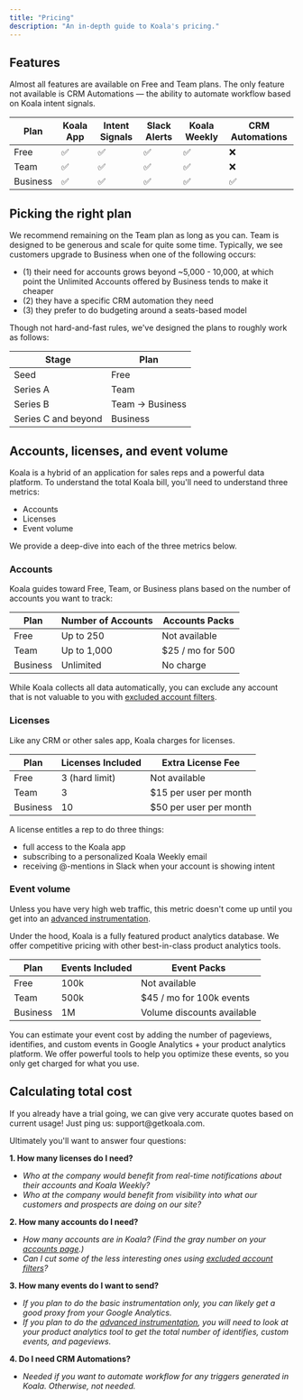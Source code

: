 ```yaml
---
title: "Pricing"
description: "An in-depth guide to Koala's pricing."
---
```


## Features

Almost all features are available on Free and Team plans. The only feature not available is CRM Automations — the ability to automate workflow based on Koala intent signals.

| Plan | Koala App | Intent Signals | Slack Alerts | Koala Weekly | CRM Automations |
| --- | --- | --- | --- | --- | --- | 
| Free | ✅ | ✅ | ✅ | ✅ | ❌ |
| Team | ✅ |  ✅ | ✅ | ✅ | ❌ |
| Business | ✅ |  ✅ | ✅ | ✅ | ✅ |

## Picking the right plan

We recommend remaining on the Team plan as long as you can. Team is designed to be generous and scale for quite some time. Typically, we see customers upgrade to Business when one of the following occurs: 

- (1) their need for accounts grows beyond ~5,000 - 10,000, at which point the Unlimited Accounts offered by Business tends to make it cheaper
- (2) they have a specific CRM automation they need
- (3) they prefer to do budgeting around a seats-based model

Though not hard-and-fast rules, we've designed the plans to roughly work as follows:

| Stage | Plan  |
| ----- | ----- |
| Seed | Free |
| Series A | Team |
| Series B | Team -> Business |
| Series C and beyond | Business |


## Accounts, licenses, and event volume
Koala is a hybrid of an application for sales reps and a powerful data platform. To understand the total Koala bill, you'll need to understand three metrics:
- Accounts
- Licenses
- Event volume

We provide a deep-dive into each of the three metrics below.


### Accounts
Koala guides toward Free, Team, or Business plans based on the number of accounts you want to track: 

| Plan | Number of Accounts | Accounts Packs |
| ---- | ------------------ | ------------------ |
| Free     | Up to 250        | Not available |
| Team     | Up to 1,000      | $25 / mo for 500 |
| Business | Unlimited        | No charge |


<Note>
While Koala collects all data automatically, you can exclude any account that is not valuable to you with <a href="app.getkoala.com/goto/settings/excluded-accounts">excluded account filters</a>. 
</Note>

### Licenses

Like any CRM or other sales app, Koala charges for licenses. 

| Plan | Licenses Included | Extra License Fee  |
| ---- | ----------------- | ------------------ |
| Free | 3 (hard limit) | Not available | 
| Team | 3  | $15 per user per month |
| Business | 10 | $50 per user per month |

A license entitles a rep to do three things:

- full access to the Koala app
- subscribing to a personalized Koala Weekly email
- receiving @-mentions in Slack when your account is showing intent

### Event volume
<Note>
Unless you have very high web traffic, this metric doesn't come up until you get into an <a href="/admin-guides/advanced-instrumentation">advanced instrumentation</a>.
</Note>

Under the hood, Koala is a fully featured product analytics database. We offer competitive pricing with other best-in-class product analytics tools.

| Plan  | Events Included | Event Packs |
| ----- | --------------- | ---------- |
| Free  | 100k			  | Not available |
| Team  | 500k             | $45 / mo for 100k events |
| Business | 1M           | Volume discounts available |

You can estimate your event cost by adding the number of pageviews, identifies, and custom events in Google Analytics + your product analytics platform.  We offer powerful tools to help you optimize these events, so you only get charged for what you use.

## Calculating total cost

<Note>
If you already have a trial going, we can give very accurate quotes based on current usage! Just ping us: support@getkoala.com.
</Note>

Ultimately you'll want to answer four questions:

**1. How many licenses do I need?**

- *Who at the company would benefit from real-time notifications about their accounts and Koala Weekly?*
- *Who at the company would benefit from visibility into what our customers and prospects are doing on our site?*

**2. How many accounts do I need?**

- *How many accounts are in Koala? (Find the gray number on your <a href="app.getkoala.com/goto/accounts">accounts page</a>.)*
- *Can I cut some of the less interesting ones using <a href="app.getkoala.com/goto/settings/excluded-accounts">excluded account filters</a>?*

**3. How many events do I want to send?**

- *If you plan to do the basic instrumentation only, you can likely get a good proxy from your Google Analytics.*
- *If you plan to do the <a href="/admin-guides/advanced-instrumentation">advanced instrumentation</a>, you will need to look at your product analytics tool to get the total number of identifies, custom events, and pageviews.*

**4. Do I need CRM Automations?**

- *Needed if you want to automate workflow for any triggers generated in Koala. Otherwise, not needed.* 
